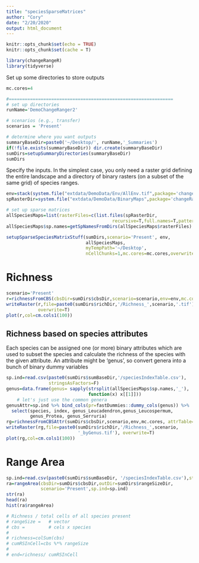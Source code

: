 ```yaml
---
title: "speciesSparseMatrices"
author: "Cory"
date: "2/20/2020"
output: html_document
---
```


```r
knitr::opts_chunk$set(echo = TRUE)
knitr::opts_chunk$set(cache = T)
```

```r
library(changeRangeR)
library(tidyverse)
```

Set up some directories to store outputs
```r
mc.cores=4

#==============================================================
# set up directories
runName='DemoChangeRanger2'

# scenarios (e.g., transfer)
scenarios = 'Present'

# determine where you want outputs
summaryBaseDir=paste0('~/Desktop/', runName,'_Summaries')
if(!file.exists(summaryBaseDir)) dir.create(summaryBaseDir)
sumDirs=setupSummaryDirectories(summaryBaseDir)
sumDirs
```
Specify the inputs. In the simplest case, you only need a raster grid defining the entire landscape and a directory of binary rasters (on a subset of the same grid) of species ranges.

```r
env=stack(system.file("extdata/DemoData/Env/AllEnv.tif",package='changeRangeR'))
spRasterDir=system.file("extdata/DemoData/BinaryMaps",package='changeRangeR')
```

```r
# set up sparse matrices
allSpeciesMaps=list(rasterFiles=c(list.files(spRasterDir,
										recursive=T,full.names=T,pattern='__noBias')))
allSpeciesMaps$sp.names=getSpNamesFromDirs(allSpeciesMaps$rasterFiles)

setupSparseSpeciesMatrixStuff(sumDirs,scenario='Present', env,
                              allSpeciesMaps, 
                              myTempPath='~/Desktop',
                              nCellChunks=1,mc.cores=mc.cores,overwrite=TRUE)
```

# Richness
```r
scenario='Present'
r=richnessFromCBS(cbsDir=sumDirs$cbsDir,scenario=scenario,env=env,mc.cores=mc.cores)
writeRaster(r,file=paste0(sumDirs$richDir,'/Richness_',scenario,'.tif'),
            overwrite=T)
plot(r,col=cm.cols1(100))
```

## Richness based on species attributes

Each species can be assigned one (or more) binary attributes which are used to subset the species and calculate the richness of the species with the given attribute. An attribute might be 'genus', so convert genera into a bunch of binary dummy variables

```r
sp.ind=read.csv(paste0(sumDirs$sumBaseDir,'/speciesIndexTable.csv'),
                stringsAsFactors=F)
genus=data.frame(genus= sapply(strsplit(allSpeciesMaps$sp.names,'_'),
                               function(x) x[[1]]))
	# let's just use the common genera
genusAttr=sp.ind %>% bind_cols(pr=fastDummies::dummy_cols(genus)) %>%
  select(species, index, genus_Leucadendron,genus_Leucospermum,
         genus_Protea, genus_Serruria) 
rg=richnessFromCBSAttr(sumDirs$cbsDir,scenario,env,mc.cores, attrTable=genusAttr)
writeRaster(rg,file=paste0(sumDirs$richDir,'/Richness_',scenario, 
                           '_byGenus.tif'), overwrite=T)
plot(rg,col=cm.cols1(100))
```


# Range Area
```r
sp.ind=read.csv(paste0(sumDirs$sumBaseDir, '/speciesIndexTable.csv'),stringsAsFactors=F)
ra=rangeArea(cbsDir=sumDirs$cbsDir,outDir=sumDirs$rangeSizeDir,
             scenario='Present',sp.ind=sp.ind)
str(ra)
head(ra)
hist(ra$rangeArea)
```

```r
# Richness / total cells of all species present
# rangeSize = 	# vector
# cbs = 		# cels x species 
# 
# richness=colSum(cbs)
# cumRSInCell=cbs %*% rangeSize 
# 
# end=richness/ cumRSInCell
```











